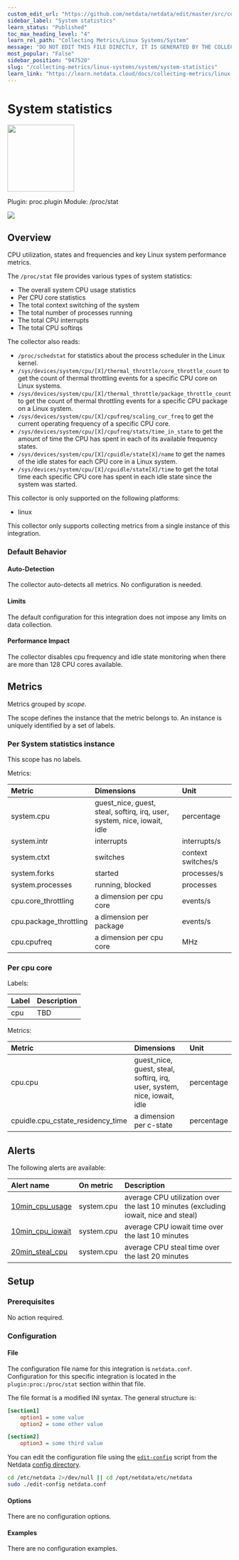 ```yaml
---
custom_edit_url: "https://github.com/netdata/netdata/edit/master/src/collectors/proc.plugin/metadata.yaml"
sidebar_label: "System statistics"
learn_status: "Published"
toc_max_heading_level: "4"
learn_rel_path: "Collecting Metrics/Linux Systems/System"
message: "DO NOT EDIT THIS FILE DIRECTLY, IT IS GENERATED BY THE COLLECTOR'S metadata.yaml FILE"
most_popular: "False"
sidebar_position: "947520"
slug: "/collecting-metrics/linux-systems/system/system-statistics"
learn_link: "https://learn.netdata.cloud/docs/collecting-metrics/linux-systems/system/system-statistics"
---
```



# System statistics


<img src="https://netdata.cloud/img/linuxserver.svg" width="150"/>


Plugin: proc.plugin
Module: /proc/stat

<img src="https://img.shields.io/badge/maintained%20by-Netdata-%2300ab44" />

## Overview

CPU utilization, states and frequencies and key Linux system performance metrics.

The `/proc/stat` file provides various types of system statistics:

- The overall system CPU usage statistics
- Per CPU core statistics
- The total context switching of the system
- The total number of processes running
- The total CPU interrupts
- The total CPU softirqs

The collector also reads:

- `/proc/schedstat` for statistics about the process scheduler in the Linux kernel.
- `/sys/devices/system/cpu/[X]/thermal_throttle/core_throttle_count` to get the count of thermal throttling events for a specific CPU core on Linux systems.
- `/sys/devices/system/cpu/[X]/thermal_throttle/package_throttle_count` to get the count of thermal throttling events for a specific CPU package on a Linux system.
- `/sys/devices/system/cpu/[X]/cpufreq/scaling_cur_freq` to get the current operating frequency of a specific CPU core.
- `/sys/devices/system/cpu/[X]/cpufreq/stats/time_in_state` to get the amount of time the CPU has spent in each of its available frequency states.
- `/sys/devices/system/cpu/[X]/cpuidle/state[X]/name` to get the names of the idle states for each CPU core in a Linux system.
- `/sys/devices/system/cpu/[X]/cpuidle/state[X]/time` to get the total time each specific CPU core has spent in each idle state since the system was started.




This collector is only supported on the following platforms:

- linux

This collector only supports collecting metrics from a single instance of this integration.


### Default Behavior

#### Auto-Detection

The collector auto-detects all metrics. No configuration is needed.


#### Limits

The default configuration for this integration does not impose any limits on data collection.

#### Performance Impact

The collector disables cpu frequency and idle state monitoring when there are more than 128 CPU cores available.



## Metrics

Metrics grouped by *scope*.

The scope defines the instance that the metric belongs to. An instance is uniquely identified by a set of labels.



### Per System statistics instance



This scope has no labels.

Metrics:

| Metric | Dimensions | Unit |
|:------|:----------|:----|
| system.cpu | guest_nice, guest, steal, softirq, irq, user, system, nice, iowait, idle | percentage |
| system.intr | interrupts | interrupts/s |
| system.ctxt | switches | context switches/s |
| system.forks | started | processes/s |
| system.processes | running, blocked | processes |
| cpu.core_throttling | a dimension per cpu core | events/s |
| cpu.package_throttling | a dimension per package | events/s |
| cpu.cpufreq | a dimension per cpu core | MHz |

### Per cpu core



Labels:

| Label      | Description     |
|:-----------|:----------------|
| cpu | TBD |

Metrics:

| Metric | Dimensions | Unit |
|:------|:----------|:----|
| cpu.cpu | guest_nice, guest, steal, softirq, irq, user, system, nice, iowait, idle | percentage |
| cpuidle.cpu_cstate_residency_time | a dimension per c-state | percentage |



## Alerts


The following alerts are available:

| Alert name  | On metric | Description |
|:------------|:----------|:------------|
| [ 10min_cpu_usage ](https://github.com/netdata/netdata/blob/master/src/health/health.d/cpu.conf) | system.cpu | average CPU utilization over the last 10 minutes (excluding iowait, nice and steal) |
| [ 10min_cpu_iowait ](https://github.com/netdata/netdata/blob/master/src/health/health.d/cpu.conf) | system.cpu | average CPU iowait time over the last 10 minutes |
| [ 20min_steal_cpu ](https://github.com/netdata/netdata/blob/master/src/health/health.d/cpu.conf) | system.cpu | average CPU steal time over the last 20 minutes |


## Setup

### Prerequisites

No action required.

### Configuration

#### File

The configuration file name for this integration is `netdata.conf`.
Configuration for this specific integration is located in the `plugin:proc:/proc/stat` section within that file.

The file format is a modified INI syntax. The general structure is:

```ini
[section1]
    option1 = some value
    option2 = some other value

[section2]
    option3 = some third value
```
You can edit the configuration file using the [`edit-config`](/docs/netdata-agent/configuration#edit-a-configuration-file-using-edit-config) script from the
Netdata [config directory](/docs/netdata-agent/configuration#the-netdata-config-directory).

```bash
cd /etc/netdata 2>/dev/null || cd /opt/netdata/etc/netdata
sudo ./edit-config netdata.conf
```
#### Options



There are no configuration options.

#### Examples
There are no configuration examples.


